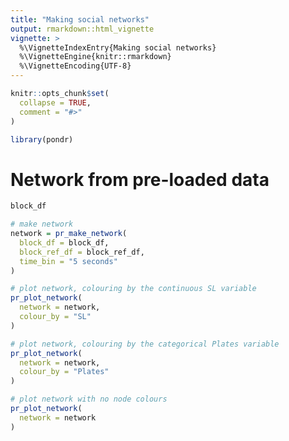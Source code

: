 ```yaml
---
title: "Making social networks"
output: rmarkdown::html_vignette
vignette: >
  %\VignetteIndexEntry{Making social networks}
  %\VignetteEngine{knitr::rmarkdown}
  %\VignetteEncoding{UTF-8}
---
```


```r
knitr::opts_chunk$set(
  collapse = TRUE,
  comment = "#>"
)
```

```r
library(pondr)
```

# Network from pre-loaded data

```r
block_df
```

```r
# make network
network = pr_make_network(
  block_df = block_df,
  block_ref_df = block_ref_df,
  time_bin = "5 seconds"
)
```

```r
# plot network, colouring by the continuous SL variable
pr_plot_network(
  network = network,
  colour_by = "SL"
)
```

```r
# plot network, colouring by the categorical Plates variable
pr_plot_network(
  network = network,
  colour_by = "Plates"
)
```

```r
# plot network with no node colours
pr_plot_network(
  network = network
)
```
